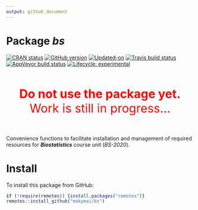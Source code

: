 ```yaml
---
output: github_document
---
```


<!-- README.md is generated from README.Rmd. Please edit that file -->

# Package **_bs_**

<!-- badges: start -->
[![CRAN status](https://www.r-pkg.org/badges/version/bs)](https://CRAN.R-project.org/package=bs)
[![GitHub version](https://img.shields.io/badge/GitHub-v`r packageVersion("bs")`-brightgreen.svg)](https://github.com/GegznaV/bs)
[![Updated-on](https://img.shields.io/badge/Updated%20on-`r gsub('-', '--', Sys.Date())`-yellowgreen.svg)]()
[![Travis build status](https://travis-ci.com/mokymai/bs.svg?branch=master)](https://travis-ci.com/mokymai/bs)
[![AppVeyor build status](https://ci.appveyor.com/api/projects/status/github/mokymai/bs?branch=master&svg=true)](https://ci.appveyor.com/project/mokymai/bs)
[![Lifecycle: experimental](https://img.shields.io/badge/lifecycle-experimental-orange.svg)](https://www.tidyverse.org/lifecycle/#experimental)
<!-- badges: end -->

<center>
<font color="red" size=6>
<br>
<b>Do not use the package yet.</b><br>
Work is still in progress...
<br><br>
</font>
</center>

Convenience functions to facilitate installation and management of required resources for __*Biostatistics*__ course unit (*BS-2020*).


# Install

To install this package from GitHub:

```r
if (!require(remotes)) {install.packages("remotes")}
remotes::install_github("mokymai/bs")
```
